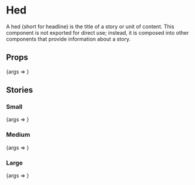 
<Meta title="Hed" component={Hed} />


# Hed

A hed (short for headline) is the title of a story or unit of content. This component is not exported for direct use; instead, it is composed into other components that provide information about a story.

## Props

<Canvas>
	<Story
		args={{
			children: 'All the “wellness” products Americans love to buy are sold on both Infowars and Goop',
		}}
		name="Default"
	>
		{args => <Hed {...args} />}
	</Story>
</Canvas>

<ArgsTable story="Default" />

## Stories

### Small

<Canvas>
	<Story
		args={{
			children: 'All the “wellness” products Americans love to buy are sold on both Infowars and Goop',
			size: 'small',
		}}
		name="Small"
	>
		{args => <Hed {...args} />}
	</Story>
</Canvas>

### Medium

<Canvas>
	<Story
		args={{
			children: 'All the “wellness” products Americans love to buy are sold on both Infowars and Goop',
			size: 'medium',
		}}
		name="Medium"
	>
		{args => <Hed {...args} />}
	</Story>
</Canvas>

### Large

<Canvas>
	<Story
		args={{
			children: 'All the “wellness” products Americans love to buy are sold on both Infowars and Goop',
			size: 'large',
		}}
		name="Large"
	>
		{args => <Hed {...args} />}
	</Story>
</Canvas>
